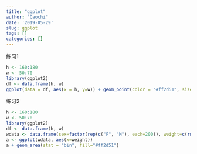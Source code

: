 ```yaml
---
title: "ggplot"
author: "Caochi"
date: '2019-05-29'
slug: ggplot
tags: []
categories: []
---
```

练习1

```r
h <- 160:180
w <- 50:70
library(ggplot2)
df <- data.frame(h, w)
ggplot(data = df, aes(x = h, y=w)) + geom_point(color = "#ff2d51", size = 6)
```

练习2

```r
h <- 160:180
w <- 50:70
library(ggplot2)
df <- data.frame(h, w)
wdata <- data.frame(sex=factor(rep(c("F", "M"), each=200)), weight=c(rnorm(200, 55), rnorm(200, 58)))
a <- ggplot(wdata, aes(x=weight))
a + geom_area(stat = "bin", fill="#ff2d51")
                   
```


